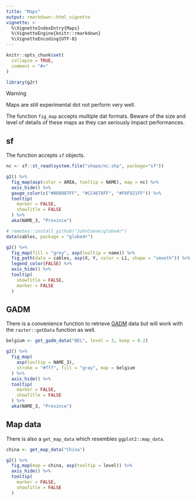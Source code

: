 ```yaml
---
title: "Maps"
output: rmarkdown::html_vignette
vignette: >
  %\VignetteIndexEntry{Maps}
  %\VignetteEngine{knitr::rmarkdown}
  %\VignetteEncoding{UTF-8}
---
```


```r
knitr::opts_chunk$set(
  collapse = TRUE,
  comment = "#>"
)

library(g2r)
```

<div class="panel panel-warning">
<div class="panel-heading">Warning</div>
<div class="panel-body">
Maps are still experimental dot not perform very well.
</div>
</div>

The function `fig_map` accepts multiple dat formats. Beware of the size and level of details of these maps as they can seriously impact performances.

## sf

The function accepts `sf` objects.

```r
nc <- sf::st_read(system.file("shape/nc.shp", package="sf"))

g2() %>% 
  fig_map(asp(color = AREA, tooltip = NAME), map = nc) %>% 
  axis_hide() %>% 
  gauge_color(c("#0D0887FF", "#CC4678FF", "#F0F921FF")) %>% 
  tooltip(
    marker = FALSE,
    showTitle = FALSE
  ) %>% 
  aka(NAME_3, "Province")
```

```r
# remotes::install_github("JohnCoene/globe4r")
data(cables, package = "globe4r")

g2() %>%
  fig_map(fill = "grey", asp(tooltip = name)) %>% 
  fig_path(data = cables, asp(X, Y, color = L1, shape = "smooth")) %>% 
  legend_color(FALSE) %>% 
  axis_hide() %>% 
  tooltip(
    showTitle = FALSE,
    marker = FALSE
  )
```

## GADM

There is a convenience function to retrieve [GADM](https://gadm.org/) data but will work with the `raster::getData` function as well.

```r
belgium <- get_gadm_data("BEL", level = 3, keep = 0.2)

g2() %>% 
  fig_map(
    asp(tooltip = NAME_3),
    stroke = "#fff", fill = "gray", map = belgium
  ) %>% 
  axis_hide() %>% 
  tooltip(
    marker = FALSE,
    showTitle = FALSE
  ) %>% 
  aka(NAME_3, "Province")
```

## Map data

There is also a `get_map_data` which resembles `ggplot2::map_data`.

```r
china <- get_map_data("China")

g2() %>% 
  fig_map(map = china, asp(tooltip = level)) %>% 
  axis_hide() %>% 
  tooltip(
    marker = FALSE,
    showTitle = FALSE
  ) 
```
